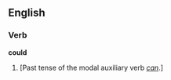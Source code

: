 ==English==
===Verb ===
'''could'''
#[Past tense of the modal auxiliary verb ''[[can#Etymology 1|can]]''.]